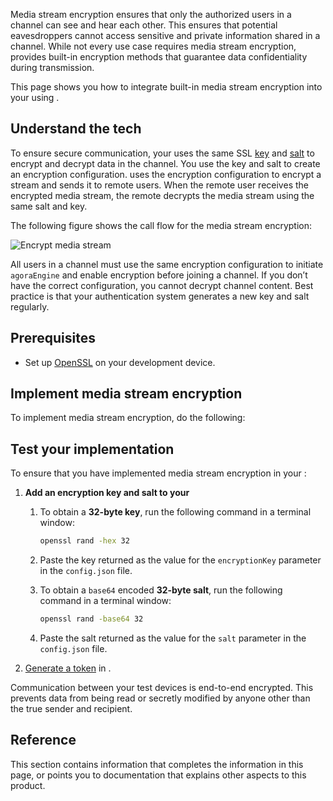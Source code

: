 

Media stream encryption ensures that only the authorized users in a channel can see and hear each other. This ensures that potential eavesdroppers cannot access sensitive and private information shared in a channel. While not every use case requires media stream encryption, <Vpd k="NAME"/> provides built-in encryption methods that guarantee data confidentiality during transmission.

This page shows you how to integrate built-in media stream encryption into your <Vpl k="CLIENT" /> using <Vpd k="NAME"/>.

## Understand the tech

To ensure secure communication, your <Vpl k="CLIENT" /> uses the same SSL [key](https://en.wikipedia.org/wiki/Public_key_certificate) and [salt](https://en.wikipedia.org/wiki/Salt_(cryptography)) to encrypt and decrypt data in the channel. You use the key and salt to create an encryption configuration. <Vg k="AGORA_BACKEND" /> uses the encryption configuration to encrypt a stream and sends it to remote users. When the remote user receives the encrypted media stream, the remote <Vpl k="CLIENT" /> decrypts the media stream using the same salt and key.

The following figure shows the call flow for the media stream encryption:

![Encrypt media stream](/images/common/media-stream-encryption.png)

All users in a channel must use the same encryption configuration to initiate `agoraEngine` and enable encryption before joining a channel. If you don’t have the correct configuration, you cannot decrypt channel content. Best practice is that your authentication system generates a new key and salt regularly.

## Prerequisites

<Prerequites />

- Set up [OpenSSL](https://www.openssl.org/) on your development device.


## Implement <Vg k="COMPANY" /> media stream encryption

To implement media stream encryption, do the following:

<ProjectImplement />

## Test your implementation

To ensure that you have implemented <Vg k="COMPANY" /> media stream encryption in your <Vpl k="CLIENT" />:

1.  **Add an encryption key and salt to your <Vpl k="CLIENT" />**

    1.  To obtain a **32-byte key**, run the following command in a terminal window:

        ```bash
        openssl rand -hex 32
        ```

    1.  Paste the key returned as the value for the `encryptionKey` parameter in the `config.json` file.

    1.  To obtain a `base64` encoded  **32-byte salt**, run the following command in a terminal window:

        ```bash
        openssl rand -base64 32
        ```

    1.  Paste the salt returned as the value for the `salt` parameter in the `config.json` file.

1.  [Generate a token](../reference/manage-agora-account#generate-a-temporary-token) in <Vg k="CONSOLE" />.

<ProjectTest />

Communication between your test devices is end-to-end encrypted. This prevents data from being read or secretly modified by anyone other than the true sender and recipient.

## Reference

This section contains information that completes the information in this page, or points you to documentation that explains other aspects to this product.

<Reference />
